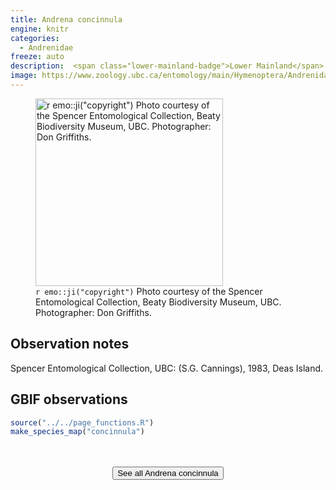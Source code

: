 ```yaml
---
title: Andrena concinnula
engine: knitr
categories:
  - Andrenidae
freeze: auto
description:  <span class="lower-mainland-badge">Lower Mainland</span>
image: https://www.zoology.ubc.ca/entomology/main/Hymenoptera/Andrenidae/Andrena%20concinnula%20(3lateral).jpg
---
```

![`r emo::ji("copyright")` Photo courtesy of the Spencer Entomological Collection, Beaty Biodiversity Museum, UBC. Photographer: Don Griffiths.](https://www.zoology.ubc.ca/entomology/main/Hymenoptera/Andrenidae/Andrena%20concinnula%20(3lateral).jpg){height=300}

## Observation notes  
Spencer Entomological Collection, UBC: (S.G. Cannings), 1983, Deas Island.

## GBIF observations  


```r
source("../../page_functions.R")
make_species_map("concinnula")
```
<br><br>
<center>


<a href="https://www.zoology.ubc.ca/entomology/main/Hymenoptera/Andrenidae/Andrena%20concinnula.php"><button type="button" class="btn btn-secondary">See all Andrena concinnula <i class="fa-solid fa-arrow-up-right-from-square"></i> </button></a>
</center>
